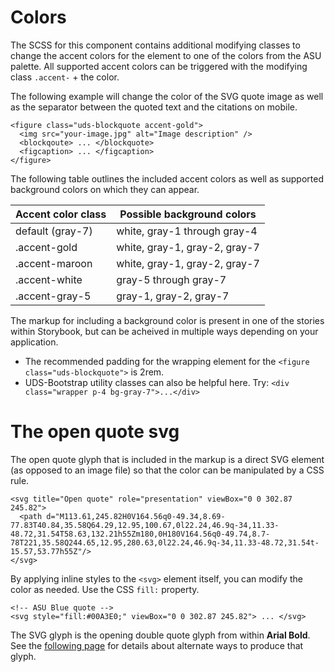 
<Meta title="Docs/Blockquote/Colors and the SVG" />

# Colors

The SCSS for this component contains additional modifying classes to change the accent colors for the element to one of the colors from the ASU palette. All supported accent colors can be triggered with the modifying class `.accent-` + the color.

The following example will change the color of the SVG quote image as well as the separator between the quoted text and the citations on mobile.

```
<figure class="uds-blockquote accent-gold">
  <img src="your-image.jpg" alt="Image description" />
  <blockqoute> ... </blockquote>
  <figcaption> ... </figcaption>
</figure>
```

The following table outlines the included accent colors as well as supported background colors on which they can appear.

| Accent color class | Possible background colors    |
| ------------------ | ----------------------------- |
| default (gray-7)   | white, gray-1 through gray-4  |
| .accent-gold       | white, gray-1, gray-2, gray-7 |
| .accent-maroon     | white, gray-1, gray-2, gray-7 |
| .accent-white      | gray-5 through gray-7         |
| .accent-gray-5     | gray-1, gray-2, gray-7        |

The markup for including a background color is present in one of the stories within Storybook, but can be acheived in multiple ways depending on your application.

- The recommended padding for the wrapping element for the `<figure class="uds-blockquote">` is 2rem.
- UDS-Bootstrap utility classes can also be helpful here. Try: `<div class="wrapper p-4 bg-gray-7">...</div>`

# The open quote svg

The open quote glyph that is included in the markup is a direct SVG element (as opposed to an image file) so that the color can be manipulated by a CSS rule.

```
<svg title="Open quote" role="presentation" viewBox="0 0 302.87 245.82">
  <path d="M113.61,245.82H0V164.56q0-49.34,8.69-77.83T40.84,35.58Q64.29,12.95,100.67,0l22.24,46.9q-34,11.33-48.72,31.54T58.63,132.21h55Zm180,0H180V164.56q0-49.74,8.7-78T221,35.58Q244.65,12.95,280.63,0l22.24,46.9q-34,11.33-48.72,31.54t-15.57,53.77h55Z"/>
</svg>
```

By applying inline styles to the `<svg>` element itself, you can modify the color as needed. Use the CSS `fill:` property.

```
<!-- ASU Blue quote -->
<svg style="fill:#00A3E0;" viewBox="0 0 302.87 245.82"> ... </svg>
```

The SVG glyph is the opening double quote glyph from within **Arial Bold**. See the [following page](https://practicaltypography.com/straight-and-curly-quotes.html) for details about alternate ways to produce that glyph.

